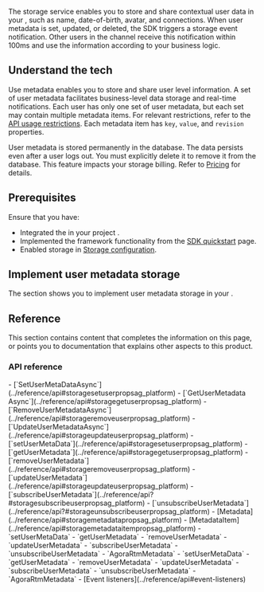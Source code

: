 
The <Vg k="SIG"/> storage service enables you to store and share contextual user data in your <Vpl k="CLIENT"/>, such as name, date-of-birth, avatar, and connections. When user metadata is set, updated, or deleted, the SDK triggers a storage event notification. Other users in the channel receive this notification within 100ms and use the information according to your business logic. 

## Understand the tech

Use metadata enables you to store and share user level information. A set of user metadata facilitates business-level data storage and real-time notifications. Each user has only one set of user metadata, but each set may contain multiple metadata items. For relevant restrictions, refer to the [API usage restrictions](../reference/limitations). Each metadata item has `key`, `value`, and `revision` properties.

User metadata is stored permanently in the <Vg k="SIG" /> database. The data persists even after a user logs out. You must explicitly delete it to remove it from the database. This feature impacts your storage billing. Refer to [Pricing](../overview/pricing) for details.

## Prerequisites

Ensure that you have:

- Integrated the <Vpd k="SDK" /> in your project .
- Implemented the framework functionality from the [SDK quickstart](../get-started/sdk-quickstart) page.
- Enabled storage in [Storage configuration](../get-started/manage-agora-account#storage-configuration).

## Implement user metadata storage

The section shows you to implement user metadata storage in your <Vpd k="NAME" /> <Vpl k="CLIENT" />.

<ProjectImplement />

## Reference

This section contains content that completes the information on this page, or points you to documentation that explains other aspects to this product.

### API reference


<PlatformWrapper platform="unity">
- [`SetUserMetaDataAsync`](../reference/api#storagesetuserpropsag_platform)
- [`GetUserMetadata​Async`](../reference/api#storagegetuserpropsag_platform)
- [`RemoveUserMetadataAsync​`](../reference/api#storageremoveuserpropsag_platform)
- [`UpdateUserMetadata​Async`](../reference/api#storageupdateuserpropsag_platform)
</PlatformWrapper>
<PlatformWrapper notAllowed="[unity, ios, macos]">
- [`setUserMetaData`](../reference/api#storagesetuserpropsag_platform)
- [`getUserMetadata​`](../reference/api#storagegetuserpropsag_platform)
- [`removeUserMetadata​`](../reference/api#storageremoveuserpropsag_platform)
- [`updateUserMetadata​`](../reference/api#storageupdateuserpropsag_platform)
- [`subscribeUserMetadata`](../reference/api?#storagesubscribeuserpropsag_platform)
- [`unsubscribeUserMetadata`](../reference/api?#storageunsubscribeuserpropsag_platform)
</PlatformWrapper>
<PlatformWrapper notAllowed="[flutter, macos, ios]">
- [Metadata](../reference/api#storagemetadatapropsag_platform)
</PlatformWrapper>
<PlatformWrapper platform="flutter">
- [MetadataItem](../reference/api#storagemetadataitempropsag_platform)
</PlatformWrapper>
<PlatformWrapper platform="[ios, macos]">
<Tabs groupId="language">
<TabItem value="swift" label="Swift" default>
- <Link to="{{Global.API_REF_SIG_APPLE}}?platform=ios&tab=swift#storagesetuserpropsag_platform">`setUserMetaData`</Link>
- <Link to="{{Global.API_REF_SIG_APPLE}}?platform=ios&tab=swift#storagegetuserpropsag_platform">`getUserMetadata​`</Link>
- <Link to="{{Global.API_REF_SIG_APPLE}}?platform=ios&tab=swift#storageremoveuserpropsag_platform">`removeUserMetadata​`</Link>
- <Link to="{{Global.API_REF_SIG_APPLE}}?platform=ios&tab=swift#storageupdateuserpropsag_platform">`updateUserMetadata​`</Link>
- <Link to="{{Global.API_REF_SIG_APPLE}}?platform=ios&tab=swift#storagesubscribeuserpropsag_platform">`subscribeUserMetadata`</Link>
- <Link to="{{Global.API_REF_SIG_APPLE}}?platform=ios&tab=swift#storageunsubscribeuserpropsag_platform">`unsubscribeUserMetadata`</Link>
- <Link to="{{Global.API_REF_SIG_APPLE}}?platform=ios&tab=swift#storagemetadatapropsag_platform">`AgoraRtmMetadata`</Link>
</TabItem>
<TabItem value="objc" label="Objective-C">
- <Link to="{{Global.API_REF_SIG_APPLE}}?platform=ios&tab=objc#storagesetuserpropsag_platform">`setUserMetaData`</Link>
- <Link to="{{Global.API_REF_SIG_APPLE}}?platform=ios&tab=objc#storagegetuserpropsag_platform">`getUserMetadata​`</Link>
- <Link to="{{Global.API_REF_SIG_APPLE}}?platform=ios&tab=objc#storageremoveuserpropsag_platform">`removeUserMetadata​`</Link>
- <Link to="{{Global.API_REF_SIG_APPLE}}?platform=ios&tab=objc#storageupdateuserpropsag_platform">`updateUserMetadata​`</Link>
- <Link to="{{Global.API_REF_SIG_APPLE}}?platform=ios&tab=objc#storagesubscribeuserpropsag_platform">`subscribeUserMetadata`</Link>
- <Link to="{{Global.API_REF_SIG_APPLE}}?platform=ios&tab=objc#storageunsubscribeuserpropsag_platform">`unsubscribeUserMetadata`</Link>
- <Link to="{{Global.API_REF_SIG_APPLE}}?platform=ios&tab=objc#storagemetadatapropsag_platform">`AgoraRtmMetadata`</Link>

</TabItem>
</Tabs>
</PlatformWrapper>
- [Event listeners](../reference/api#event-listeners)

